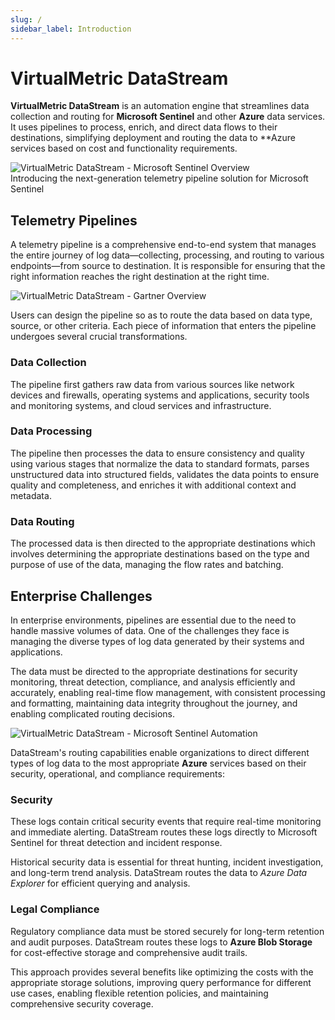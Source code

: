 ```yaml
---
slug: /
sidebar_label: Introduction
---
```


# VirtualMetric DataStream

**VirtualMetric DataStream** is an automation engine that streamlines data collection and routing for **Microsoft Sentinel** and other **Azure** data services. It uses pipelines to process, enrich, and direct data flows to their destinations, simplifying deployment and routing the data to **Azure services based on cost and functionality requirements.

<img src="/img/about-ms-sentinel.png" alt="VirtualMetric DataStream - Microsoft Sentinel Overview"/>
<div className="about-byline">
Introducing the next-generation telemetry pipeline solution for Microsoft Sentinel
</div>

## Telemetry Pipelines

A telemetry pipeline is a comprehensive end-to-end system that manages the entire journey of log data&mdash;collecting, processing, and routing to various endpoints&mdash;from source to destination. It is responsible for ensuring that the right information reaches the right destination at the right time.

<img src="/img/telemetry-pipeline-gartner.png" alt="VirtualMetric DataStream - Gartner Overview"/>

Users can design the pipeline so as to route the data based on data type, source, or other criteria. Each piece of information that enters the pipeline undergoes several crucial transformations.

### Data Collection

The pipeline first gathers raw data from various sources like network devices and firewalls, operating systems and applications, security tools and monitoring systems, and cloud services and infrastructure.

### Data Processing

The pipeline then processes the data to ensure consistency and quality using various stages that normalize the data to standard formats, parses unstructured data into structured fields, validates the data points to ensure quality and completeness, and enriches it with additional context and metadata.

### Data Routing

The processed data is then directed to the appropriate destinations which involves determining the appropriate destinations based on the type and purpose of use of the data, managing the flow rates and batching.

## Enterprise Challenges

In enterprise environments, pipelines are essential due to the need to handle massive volumes of data. One of the challenges they face is managing the diverse types of log data generated by their systems and applications.

The data must be directed to the appropriate destinations for security monitoring, threat detection, compliance, and analysis efficiently and accurately, enabling real-time flow management, with consistent processing and formatting, maintaining data integrity throughout the journey, and enabling complicated routing decisions.

<img src="/img/automation-ms-sentinel.png" alt="VirtualMetric DataStream - Microsoft Sentinel Automation"/>

DataStream's routing capabilities enable organizations to direct different types of log data to the most appropriate **Azure** services based on their security, operational, and compliance requirements:

### Security

These logs contain critical security events that require real-time monitoring and immediate alerting. DataStream routes these logs directly to Microsoft Sentinel for threat detection and incident response.

Historical security data is essential for threat hunting, incident investigation, and long-term trend analysis. DataStream routes the data to _Azure Data Explorer_ for efficient querying and analysis.

### Legal Compliance

Regulatory compliance data must be stored securely for long-term retention and audit purposes. DataStream routes these logs to **Azure Blob Storage** for cost-effective storage and comprehensive audit trails.

This approach provides several benefits like optimizing the costs with the appropriate storage solutions, improving query performance for different use cases, enabling flexible retention policies, and maintaining comprehensive security coverage.
